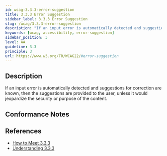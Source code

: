 ```yaml
---
id: wcag-3.3.3-error-suggestion
title: 3.3.3 Error Suggestion
sidebar_label: 3.3.3 Error Suggestion
slug: /wcag/3.3.3-error-suggestion
description: "If an input error is automatically detected and suggestions for correction are known, then the suggestions are provided to the user, unless it would jeopardize the security or purpose of the content."
keywords: [wcag, accessibility, error-suggestion]
sidebar_position: 3
level: AA
guideline: 3.3
principle: 3
url: https://www.w3.org/TR/WCAG22/#error-suggestion
---
```


## Description

If an input error is automatically detected and suggestions for correction are known, then the suggestions are provided to the user, unless it would jeopardize the security or purpose of the content.

## Conformance Notes

<Project name="ads"></Project>

<Project name="scix">
  <Support />
</Project>

## References

- [How to Meet 3.3.3](https://www.w3.org/WAI/WCAG22/quickref/#error-suggestion)
- [Understanding 3.3.3](https://www.w3.org/WAI/WCAG22/Understanding/error-suggestion.html)
